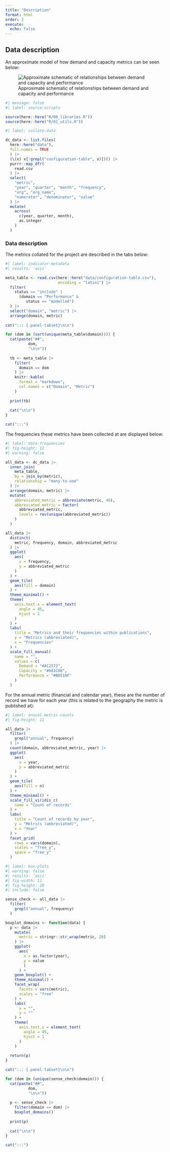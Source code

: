 ```yaml
---
title: "Description"
format: html
order: 2
execute: 
  echo: false
---
```


## Data description

An approximate model of how demand and capacity metrics can be seen below:

![Approximate schematic of relationships between demand and capacity and performance](d_and_c_schematic.png)

```r
#| message: false
#| label: source-scripts

source(here::here("R/00_libraries.R"))
source(here::here("R/01_utils.R"))
```

```r
#| label: collate-data

dc_data <- list.files(
  here::here("data"), 
  full.names = TRUE
  ) |> 
  (\(x) x[!grepl("configuration-table", x)])() |> 
  purrr::map_dfr(
    read.csv
  ) |> 
  select(
    "metric",
    "year", "quarter", "month", "frequency",
    "org", "org_name", 
    "numerator", "denominator", "value"
  ) |> 
  mutate(
    across(
      c(year, quarter, month),
      as.integer
    )
  )

```



### Data description

The metrics collated for the project are described in the tabs below:

```r
#| label: indicator-metadata
#| results: 'asis'

meta_table <- read.csv(here::here("data/configuration-table.csv"),
                       encoding = "latin1") |> 
  filter(
    status == "include" |
      (domain == "Performance" &
         status == "modelled")
  ) |> 
  select("domain", "metric") |> 
  arrange(domain, metric)
  
cat("::: {.panel-tabset}\n\n")

for (dom in (sort(unique(meta_table$domain)))) {
  cat(paste("##",
          dom,
          "\n\n"))
  
  tb <- meta_table |> 
    filter(
      domain == dom
    ) |> 
    knitr::kable(
      format = "markdown",
      col.names = c("Domain", "Metric")
    )
  
  print(tb)
  
  cat("\n\n")
}

cat(":::")
```

The frequencies these metrics have been collected at are displayed below:

```r
#| label: data-frequencies
#| fig-height: 12
#| warning: false

all_data <- dc_data |> 
  inner_join(
    meta_table,
    by = join_by(metric),
    relationship = "many-to-one"
  ) |> 
  arrange(domain, metric) |> 
  mutate(
    abbreviated_metric = abbreviate(metric, 40),
    abbreviated_metric = factor(
      abbreviated_metric,
      levels = rev(unique(abbreviated_metric))
    )
  )

all_data |> 
  distinct(
    metric, frequency, domain, abbreviated_metric
  ) |> 
  ggplot(
    aes(
      x = frequency,
      y = abbreviated_metric
    )
  ) +
  geom_tile(
    aes(fill = domain)
  ) +
  theme_minimal() +
  theme(
    axis.text.x = element_text(
      angle = 45,
      hjust = 1
    )
  ) +
  labs(
    title = "Metrics and their frequencies within publications",
    y = "Metrics (abbreviated)",
    x = "Frequencies"
  ) +
  scale_fill_manual(
    name = "",
    values = c(
      Demand = "#AC2572",
      Capacity = "#681C66",
      Performance = "#BD518F"
    )
  )


```

For the annual metric (financial and calendar year), these are the number of record we have for each year (this is related to the geography the metric is published at):

```r
#| label: annual-metric-counts
#| fig-height: 11

all_data |> 
  filter(
    grepl("annual", frequency)
  ) |> 
  count(domain, abbreviated_metric, year) |> 
  ggplot(
    aes(
      x = year,
      y = abbreviated_metric
    )
  ) +
  geom_tile(
    aes(fill = n)
  ) +
  theme_minimal() +
  scale_fill_viridis_c(
    name = "Count of records"
  ) +
  labs(
    title = "Count of records by year",
    y = "Metrics (abbreviated)",
    x = "Year"
  ) +
  facet_grid(
    rows = vars(domain),
    scales = "free_y",
    space = "free_y"
  )
```



```r
#| label: box-plots
#| warning: false
#| results: 'asis'
#| fig-width: 12
#| fig-height: 20
#| include: false

sense_check <- all_data |> 
  filter(
    grepl("annual", frequency)
  )

boxplot_domains <- function(data) {
  p <- data |> 
    mutate(
      metric = stringr::str_wrap(metric, 20)
    ) |>
    ggplot(
      aes(
        x = as.factor(year),
        y = value
        )
      ) + 
    geom_boxplot() +
    theme_minimal() +
    facet_wrap(
      facets = vars(metric),
      scales = "free"
    ) +
    labs(
      x = "",
      y = ""
    ) +
    theme(
      axis.text.x = element_text(
        angle = 45,
        hjust = 1
      )
    )
  
  return(p)
}

cat("::: {.panel-tabset}\n\n")

for (dom in (unique(sense_check$domain))) {
  cat(paste("##",
          dom,
          "\n\n"))
  
  p <- sense_check |> 
    filter(domain == dom) |> 
    boxplot_domains()
  
  print(p)
  
  cat("\n\n")
}

cat(":::")


```

